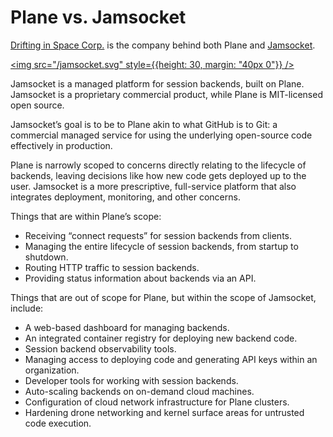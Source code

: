 # Plane vs. Jamsocket

[Drifting in Space Corp.](https://driftingin.space) is the company behind both Plane and
[Jamsocket](https://jamsocket.com).

<a href="https://jamsocket.com"><img src="/jamsocket.svg" style={{height: 30, margin: "40px 0"}} /></a>

Jamsocket is a managed platform for session backends, built on Plane. Jamsocket
is a proprietary commercial product, while Plane is MIT-licensed open source.

Jamsocket’s goal is to be to Plane akin to what GitHub is to Git: a commercial managed service
for using the underlying open-source code effectively in production.

Plane is narrowly scoped to concerns directly relating to the lifecycle of backends, leaving decisions
like how new code gets deployed up to the user. Jamsocket is a more prescriptive, full-service platform
that also integrates deployment, monitoring, and other concerns.

Things that are within Plane’s scope:

- Receiving “connect requests” for session backends from clients.
- Managing the entire lifecycle of session backends, from startup to shutdown.
- Routing HTTP traffic to session backends.
- Providing status information about backends via an API.

Things that are out of scope for Plane, but within the scope of Jamsocket, include:

- A web-based dashboard for managing backends.
- An integrated container registry for deploying new backend code.
- Session backend observability tools.
- Managing access to deploying code and generating API keys within an organization.
- Developer tools for working with session backends.
- Auto-scaling backends on on-demand cloud machines.
- Configuration of cloud network infrastructure for Plane clusters.
- Hardening drone networking and kernel surface areas for untrusted code execution.
